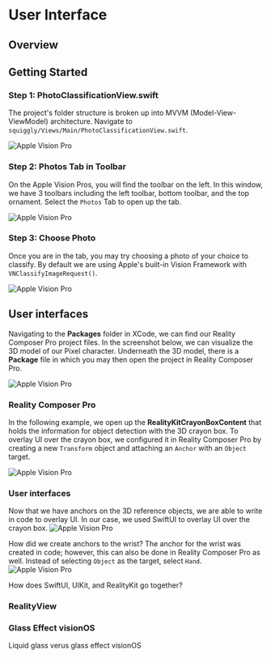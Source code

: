 
# User Interface

## Overview

## Getting Started 
<Steps>

### Step 1: PhotoClassificationView.swift
The project's folder structure is broken up into MVVM (Model-View-ViewModel) architecture. Navigate to `squiggly/Views/Main/PhotoClassificationView.swift`.

![Apple Vision Pro](../../components/public/images/imageclassify/classify1.png)

### Step 2: Photos Tab in Toolbar
On the Apple Vision Pros, you will find the toolbar on the left. In this window, we have 3 toolbars including the left toolbar, bottom toolbar, and the top ornament. Select the `Photos` Tab to open up the tab. 

![Apple Vision Pro](../../components/public/images/imageclassify/classify2.png)

### Step 3: Choose Photo
Once you are in the tab, you may try choosing a photo of your choice to classify. By default we are using Apple's built-in Vision Framework with `VNClassifyImageRequest()`. 

![Apple Vision Pro](../../components/public/images/imageclassify/classify3.png)

</Steps>

## User interfaces

Navigating to the **Packages** folder in XCode, we can find our Reality Composer Pro project files. In the screenshot below, we can visualize the 3D model of our Pixel character. Underneath the 3D model, there is a **Package** file in which you may then open the project in Reality Composer Pro. 

![Apple Vision Pro](../.././components/public/images/interface/interface1.png)

### Reality Composer Pro

In the following example, we open up the **RealityKitCrayonBoxContent** that holds the information for object detection with the 3D crayon box. To overlay UI over the crayon box, we configured it in Reality Composer Pro by creating a new `Transform` object and attaching an `Anchor` with an `Object` target. 

![Apple Vision Pro](../.././components/public/images/interface/interface2.png)

### User interfaces

Now that we have anchors on the 3D reference objects, we are able to write in code to overlay UI. In our case, we used SwiftUI to overlay UI over the crayon box. 
![Apple Vision Pro](../.././components/public/images/interface/interface3.PNG)

How did we create anchors to the wrist? The anchor for the wrist was created in code; however, this can also be done in Reality Composer Pro as well. Instead of selecting `Object` as the target, select `Hand`.
![Apple Vision Pro](../.././components/public/images/interface/interface4.PNG)

How does SwiftUI, UIKit, and RealityKit go together? 

### RealityView

### Glass Effect visionOS 
Liquid glass verus glass effect visionOS


